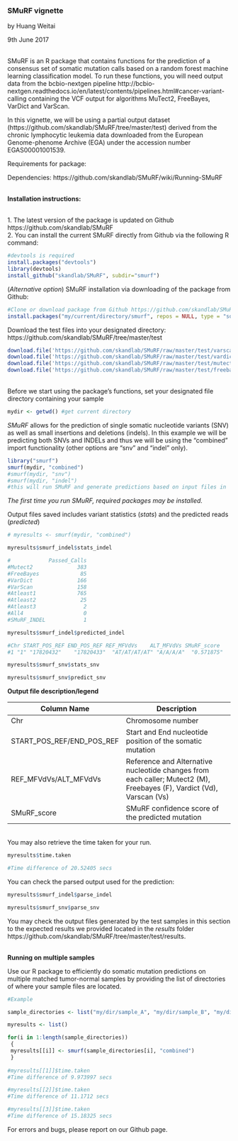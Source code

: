 
### SMuRF vignette
by Huang Weitai 

9th June 2017

</br>SMuRF is an R package that contains functions for the prediction of a consensus set of somatic mutation calls based on a random forest machine learning classification model. To run these functions, you will need output data from the bcbio-nextgen pipeline http://bcbio-nextgen.readthedocs.io/en/latest/contents/pipelines.html#cancer-variant-calling containing the VCF output for algorithms MuTect2, FreeBayes, VarDict and VarScan. 

In this vignette, we will be using a partial output dataset (https://github.com/skandlab/SMuRF/tree/master/test) derived from the chronic lymphocytic leukemia data downloaded from the European Genome-phenome Archive (EGA) under the accession number EGAS00001001539.

Requirements for package:

Dependencies: https://github.com/skandlab/SMuRF/wiki/Running-SMuRF

<br/>**Installation instructions:**

<br/>1. The latest version of the package is updated on Github https://github.com/skandlab/SMuRF
<br/>2. You can install the current SMuRF directly from Github via the following R command: 
```r
#devtools is required
install.packages("devtools")
library(devtools)
install_github("skandlab/SMuRF", subdir="smurf")
```
(*Alternative option*) SMuRF installation via downloading of the package from Github: 
```r
#Clone or download package from Github https://github.com/skandlab/SMuRF/tree/master/smurf
install.packages("my/current/directory/smurf", repos = NULL, type = "source")
```

Download the test files into your designated directory: https://github.com/skandlab/SMuRF/tree/master/test 
```r
download.file('https://github.com/skandlab/SMuRF/raw/master/test/varscan.vcf.gz','varscan.vcf.gz')
download.file('https://github.com/skandlab/SMuRF/raw/master/test/vardict.vcf.gz','vardict.vcf.gz')
download.file('https://github.com/skandlab/SMuRF/raw/master/test/mutect2.vcf.gz','mutect2.vcf.gz')
download.file('https://github.com/skandlab/SMuRF/raw/master/test/freebayes.vcf.gz','freebayes.vcf.gz')
```

<br/>Before we start using the package's functions, set your designated file directory containing your sample
```r
mydir <- getwd() #get current directory

```
_SMuRF_ allows for the prediction of single somatic nucleotide variants (SNV) as well as small insertions and deletions (indels). In this example we will be predicting both SNVs and INDELs and thus we will be using the "combined" import functionality (other options are "snv" and "indel" only).
```r
library("smurf")
smurf(mydir, "combined") 
#smurf(mydir, "snv") 
#smurf(mydir, "indel") 
#this will run SMuRF and generate predictions based on input files in 'mydir'

```
_The first time you run SMuRF, required packages may be installed._

Output files saved includes variant statistics (_stats_) and the predicted reads (_predicted_)

```r
# myresults <- smurf(mydir, "combined") 

myresults$smurf_indel$stats_indel

#            Passed_Calls
#Mutect2              383
#FreeBayes             85
#VarDict              166
#VarScan              158
#Atleast1             765
#Atleast2              25
#Atleast3               2
#All4                   0
#SMuRF_INDEL            1

myresults$smurf_indel$predicted_indel

#Chr START_POS_REF END_POS_REF REF_MFVdVs    ALT_MFVdVs SMuRF_score
#1 "1" "17820432"    "17820433"  "AT/AT/AT/AT" "A/A/A/A"  "0.571875" 

myresults$smurf_snv$stats_snv

myresults$smurf_snv$predict_snv

```
**Output file description/legend**

Column Name | Description
----------- | -------------------------------------------------------------------------------------------------
Chr         | Chromosome number
START_POS_REF/END_POS_REF         | Start and End nucleotide position of the somatic mutation
REF_MFVdVs/ALT_MFVdVs        | Reference and Alternative nucleotide changes from each caller; Mutect2 (M), Freebayes (F), Vardict (Vd), Varscan (Vs)
SMuRF_score      | SMuRF confidence score of the predicted mutation


</br>You may also retrieve the time taken for your run.
```r
myresults$time.taken

#Time difference of 20.52405 secs
```

You can check the parsed output used for the prediction:
```r
myresults$smurf_indel$parse_indel

myresults$smurf_snv$parse_snv

```

You may check the output files generated by the test samples in this section to the expected results we provided located in the _results_ folder https://github.com/skandlab/SMuRF/tree/master/test/results.



<br/>**Running on multiple samples**

Use our R package to efficiently do somatic mutation predictions on multiple matched tumor-normal samples by providing the list of directories of where your sample files are located. 
```r
#Example

sample_directories <- list("my/dir/sample_A", "my/dir/sample_B", "my/dir/sample_C")

myresults <- list()

for(i in 1:length(sample_directories))
 {
 myresults[[i]] <- smurf(sample_directories[i], "combined")
 } 
 
#myresults[[1]]$time.taken
#Time difference of 9.973997 secs

#myresults[[2]]$time.taken
#Time difference of 11.1712 secs

#myresults[[3]]$time.taken
#Time difference of 15.18325 secs
```

For errors and bugs, 
please report on our Github page.

  
  
  
  
  
  
  

